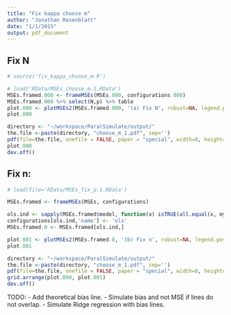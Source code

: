 ```yaml
---
title: "Fix kappa choose m"
author: "Jonathan Rosenblatt"
date: "1/1/2015"
output: pdf_document
---
```

## Fix N
```r
# source('fix_kappa_choose_m.R')
```



```r
# load('RData/MSEs_choose_m.1.RData')
MSEs.framed.000 <- frameMSEs(MSEs.000, configurations.000)
MSEs.framed.000 %>% select(N,p) %>% table
plot.000 <- plotMSEs2(MSEs.framed.000, '(a) Fix N', robust=NA, legend.position='right', y.lim=c(0,3), jitter=0, line=TRUE, fix='Np')
plot.000
```

```r
directory <- "~/workspace/ParalSimulate/output/"
the.file <-paste(directory, "choose_m_1.pdf", sep='')
pdf(file=the.file, onefile = FALSE, paper = "special", width=8, height=8)
plot.000
dev.off()
```



## Fix n:
```r
# load(file='RData/MSEs_fix_p.1.RData') 

MSEs.framed <- frameMSEs(MSEs, configurations)

ols.ind <- sapply(MSEs.framed$model, function(x) isTRUE(all.equal(x, my.ols))) 
configurations[ols.ind,'name'] <- 'ols'
MSEs.framed.0 <- MSEs.framed[ols.ind,]
```

```r
plot.001 <- plotMSEs2(MSEs.framed.0, '(b) Fix n', robust=NA, legend.position='right', y.lim=c(0,3), jitter=0, line=TRUE, fix='n')
plot.001
```

```r
directory <- "~/workspace/ParalSimulate/output/"
the.file <-paste(directory, "choose_m_1.pdf", sep='')
pdf(file=the.file, onefile = FALSE, paper = "special", width=8, height=8)
grid.arrange(plot.000, plot.001)
dev.off()
```

TODO: 
- Add theoretical bias line.
- Simulate bias and not MSE if lines do not overlap.
- Simulate Ridge regression with bias lines.